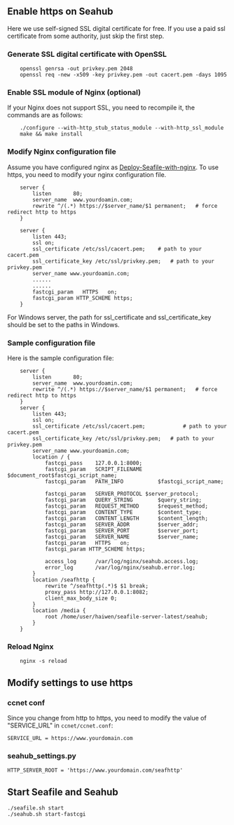 == Enable https on Seahub ==

Here we use self-signed SSL digital certificate for free. If you use a paid ssl certificate from some authority, just skip the first step.

=== Generate SSL digital certificate with OpenSSL ===
<pre>
    openssl genrsa -out privkey.pem 2048
    openssl req -new -x509 -key privkey.pem -out cacert.pem -days 1095
</pre>

=== Enable SSL module of Nginx (optional) ===
If your Nginx does not support SSL, you need to recompile it, the commands are as follows:
<pre>
    ./configure --with-http_stub_status_module --with-http_ssl_module
    make && make install
</pre>

=== Modify Nginx configuration file ===

Assume you have configured nginx as [[Deploy-Seafile-with-nginx]]. To use https, you need to modify your nginx configuration file.
<pre>
    server {
        listen       80;
        server_name  www.yourdoamin.com; 
        rewrite ^/(.*) https://$server_name/$1 permanent;	# force redirect http to https
    }

    server {
        listen 443;
        ssl on;
        ssl_certificate /etc/ssl/cacert.pem;	# path to your cacert.pem
        ssl_certificate_key /etc/ssl/privkey.pem;	# path to your privkey.pem
        server_name www.yourdoamin.com;    
        ......
        ......
        fastcgi_param   HTTPS   on;
        fastcgi_param HTTP_SCHEME https;
    }
</pre>

For Windows server, the path for ssl_certificate and ssl_certificate_key should be set to the paths in Windows. 

=== Sample configuration file ===

Here is the sample configuration file:

<pre>
    server {
        listen       80;
        server_name  www.yourdoamin.com;
        rewrite ^/(.*) https://$server_name/$1 permanent;	# force redirect http to https
    }
    server {
        listen 443;
        ssl on;
        ssl_certificate /etc/ssl/cacert.pem;            # path to your cacert.pem
        ssl_certificate_key /etc/ssl/privkey.pem;	# path to your privkey.pem
        server_name www.yourdoamin.com;    
        location / {
            fastcgi_pass    127.0.0.1:8000;
            fastcgi_param   SCRIPT_FILENAME     $document_root$fastcgi_script_name;
            fastcgi_param   PATH_INFO           $fastcgi_script_name;
     
            fastcgi_param   SERVER_PROTOCOL	$server_protocol;
            fastcgi_param   QUERY_STRING        $query_string;
            fastcgi_param   REQUEST_METHOD      $request_method;
            fastcgi_param   CONTENT_TYPE        $content_type;
            fastcgi_param   CONTENT_LENGTH      $content_length;
            fastcgi_param   SERVER_ADDR         $server_addr;
            fastcgi_param   SERVER_PORT         $server_port;
            fastcgi_param   SERVER_NAME         $server_name;
            fastcgi_param   HTTPS   on;
            fastcgi_param HTTP_SCHEME https;
     
            access_log      /var/log/nginx/seahub.access.log;
    	    error_log       /var/log/nginx/seahub.error.log;
        }       
        location /seafhttp {
            rewrite ^/seafhttp(.*)$ $1 break;
            proxy_pass http://127.0.0.1:8082;
            client_max_body_size 0;
        }
        location /media {
            root /home/user/haiwen/seafile-server-latest/seahub;
        }
    }
</pre>

=== Reload Nginx ===
<pre>
    nginx -s reload
</pre>

== Modify settings to use https ==

=== ccnet conf ===

Since you change from http to https, you need to modify the value of "SERVICE_URL" in <code>ccnet/ccnet.conf</code>:
<pre>
SERVICE_URL = https://www.yourdomain.com
</pre>

=== seahub_settings.py ===

<pre>
HTTP_SERVER_ROOT = 'https://www.yourdomain.com/seafhttp'
</pre>

== Start Seafile and Seahub ==

<pre>
./seafile.sh start
./seahub.sh start-fastcgi
</pre>